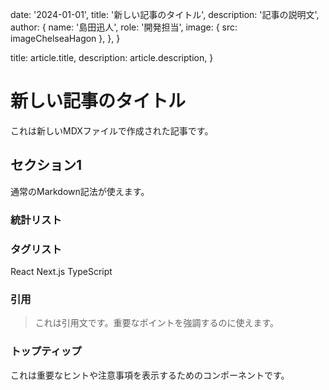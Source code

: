 
  date: '2024-01-01',
  title: '新しい記事のタイトル',
  description: '記事の説明文',
  author: {
    name: '島田迅人',
    role: '開発担当',
    image: { src: imageChelseaHagon },
  },
}

  title: article.title,
  description: article.description,
}

# 新しい記事のタイトル

これは新しいMDXファイルで作成された記事です。

## セクション1

通常のMarkdown記法が使えます。

### 統計リスト

<StatList>
  <StatListItem value="100%" label="満足度" />
  <StatListItem value="50+" label="プロジェクト数" />
  <StatListItem value="24/7" label="サポート" />
</StatList>

### タグリスト

<TagList>
  <TagListItem>React</TagListItem>
  <TagListItem>Next.js</TagListItem>
  <TagListItem>TypeScript</TagListItem>
</TagList>

### 引用

<Blockquote>
  これは引用文です。重要なポイントを強調するのに使えます。
</Blockquote>

### トップティップ

<TopTip>
  これは重要なヒントや注意事項を表示するためのコンポーネントです。
</TopTip> 